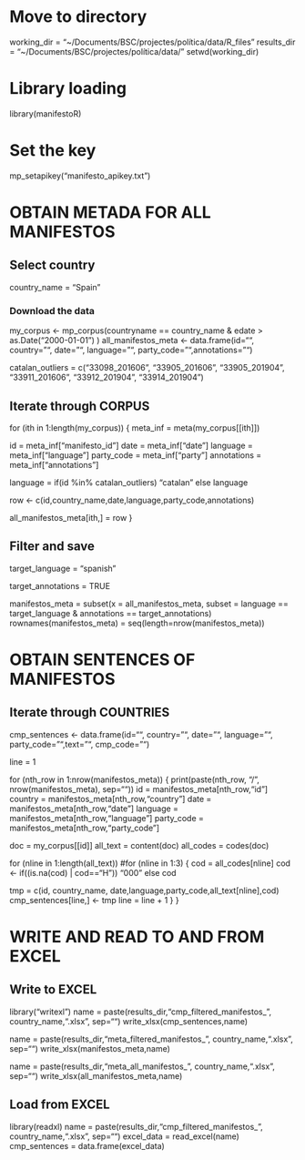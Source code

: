 # Move to directory
working_dir = "~/Documents/BSC/projectes/política/data/R_files"
results_dir = "~/Documents/BSC/projectes/política/data/"
setwd(working_dir)

# Library loading
library(manifestoR)

# Set the key
mp_setapikey("manifesto_apikey.txt")


# OBTAIN METADA FOR ALL MANIFESTOS

## Select country
country_name = "Spain"

### Download the data

my_corpus <- mp_corpus(countryname == country_name & edate > as.Date("2000-01-01") )
all_manifestos_meta <- data.frame(id="", country="", date="", language="", party_code="",annotations="")

catalan_outliers = c("33098_201606", "33905_201606", "33905_201904",
                    "33911_201606", "33912_201904", "33914_201904")

## Iterate through CORPUS
for (ith in 1:length(my_corpus))
{
  meta_inf =  meta(my_corpus[[ith]])
  
  id = meta_inf["manifesto_id"]
  date = meta_inf["date"]
  language = meta_inf["language"]
  party_code = meta_inf["party"]
  annotations = meta_inf["annotations"]
  
  language = if(id %in% catalan_outliers) "catalan" else language

  row <- c(id,country_name,date,language,party_code,annotations)

  all_manifestos_meta[ith,] = row
}


## Filter and save
target_language = "spanish"

target_annotations = TRUE

manifestos_meta = subset(x = all_manifestos_meta,
                        subset = language == target_language & 
                        annotations == target_annotations)
rownames(manifestos_meta) = seq(length=nrow(manifestos_meta))



# OBTAIN SENTENCES OF MANIFESTOS
## Iterate through COUNTRIES
cmp_sentences <- data.frame(id="", country="", date="", language="", party_code="",text="", cmp_code="")

line = 1

for (nth_row in 1:nrow(manifestos_meta))
{
print(paste(nth_row, "/", nrow(manifestos_meta), sep=""))
id = manifestos_meta[nth_row,"id"]
country = manifestos_meta[nth_row,"country"]
date = manifestos_meta[nth_row,"date"]
language = manifestos_meta[nth_row,"language"]
party_code = manifestos_meta[nth_row,"party_code"]

doc = my_corpus[[id]]
all_text = content(doc)
all_codes = codes(doc)

for (nline in 1:length(all_text)) #for (nline in 1:3)
{
cod = all_codes[nline]
cod <- if((is.na(cod) | cod=="H")) "000" else cod

tmp = c(id, country_name, date,language,party_code,all_text[nline],cod)
cmp_sentences[line,] <- tmp
line = line + 1
}
}

# WRITE AND READ TO AND FROM EXCEL
## Write to EXCEL
library("writexl")
name = paste(results_dir,"cmp_filtered_manifestos_", country_name,".xlsx", sep="")
write_xlsx(cmp_sentences,name)

name = paste(results_dir,"meta_filtered_manifestos_", country_name,".xlsx", sep="")
write_xlsx(manifestos_meta,name)

name = paste(results_dir,"meta_all_manifestos_", country_name,".xlsx", sep="")
write_xlsx(all_manifestos_meta,name)

## Load from EXCEL
library(readxl)
name = paste(results_dir,"cmp_filtered_manifestos_", country_name,".xlsx", sep="")
excel_data = read_excel(name)
cmp_sentences = data.frame(excel_data)

